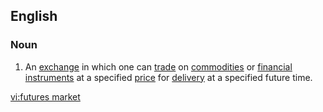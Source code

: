 ==English==
{{wikipedia}}

===Noun===
{{en-noun|sg=[[futures]] [[market]]}}

# {{trading|economics|finance}} An [[exchange]] in which one can [[trade]] on [[commodity|commodities]] or [[financial instrument]]s at a specified [[price]] for [[delivery]] at a specified future time.

[[vi:futures market]]
